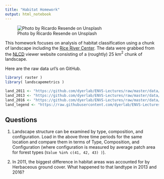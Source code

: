```yaml
---
title: "Habitat Homework"
output: html_notebook
---
```


![Photo by Ricardo Resende on Unsplash](https://live.staticflickr.com/65535/51083828531_a16e8d2f2f_c_d.jpg)


This homework focuses on analysis of habitat classification using a chunk of landscape including the [Rice River Center](https://ricerivers.vcu.edu).  The data were grabbed from the [NLCD](https://nlcd.gov) viewer website consisting of a (roughtly) 25 km$^2$ chunk of landscape.

Here are the raw data url's on GitHub.

```r
library( raster )
library( landscapemetrics )

land_2011 <- "https://github.com/dyerlab/ENVS-Lectures/raw/master/data/NLCD_2011_Land_Cover_L48_20190424_qn2B1f8ganicJNKnJN0e.tiff"
land_2013 <- "https://github.com/dyerlab/ENVS-Lectures/raw/master/data/NLCD_2013_Land_Cover_L48_20190424_qn2B1f8ganicJNKnJN0e.tiff"
land_2016 <- "https://github.com/dyerlab/ENVS-Lectures/raw/master/data/NLCD_2016_Land_Cover_L48_20190424_qn2B1f8ganicJNKnJN0e.tiff"
land_legend <- "https://raw.githubusercontent.com/dyerlab/ENVS-Lectures/master/data/NLCD_landcover_legend_2018_12_17_qn2B1f8ganicJNKnJN0e.csv"

```



## Questions

1. Landscape structure can be examined by type, composition, and configuration.  Load in the above three time periods for the same location and compare them in terms of Type, Composition, and Configuration (where configuration is measured by average patch area for forest types (`Value %in% c(41, 42, 43) )`).


2. In 2011, the biggest difference in habitat areas was accounted for by Herbaceous ground cover.  What happened to that landtype in 2013 and 2016?

